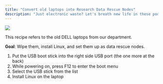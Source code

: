 ```yaml
---
title: "Convert old laptops into Research Data Rescue Nodes"
description: "Just electronic waste? Let's breath new life in these poor machines."
---
```


![](img/old_laptops.jpeg)

This recipe refers to the old DELL laptops from our department.

**Goal**: Wipe them, install Linux, and set them up as data rescue nodes.

1. Put the USB boot stick into the right side USB port (the one more at the back)
2. While powering on, press F12 to enter the boot menu
3. Select the USB stick from the list
4. Install Linux on the laptop

